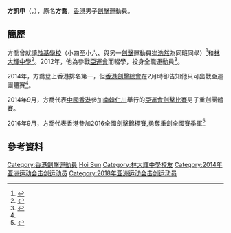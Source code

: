 {{noteTA|G1=Sports}}
{{Infobox sportsperson
| headercolor    = #778899
| name           = 方凱申
| image          = 
| imagesize      =
| caption        =
| birthname      =
| fullname       = 方凱申
| nickname       = 師傅 
| nationality    =  {{CHN-HKG}}
| residence      =
| birth_date     =  {{birth_date_and_age|1993|1|15}}<ref name="仁川亞運">{{cite web|title=Profile - Fong Kiu|url=http://www.incheon2014ag.org/Sports/Biographies/Athletes_Profile/?ParticCode=5117990&lang=en|publisher=2014年仁川亞運會官方網站|deadurl=yes|archiveurl=https://web.archive.org/web/20141017192723/http://www.incheon2014ag.org/Sports/Biographies/Athletes_Profile/?ParticCode=5117990&lang=en|archivedate=2014-10-17}}{{en}}</ref>
| birth_place    =  {{HKG-CHN}}
| height         = 184 cm
| weight         = 
| website        = 
| country        = {{HKG}}
| sport          =  男子[[擊劍|擊劍]] - [[重劍|重劍]]<ref name="fie fencers" />
| collegeteam    =
| club           =
| team           =
| turnedpro      =
| coach          = 
| retired        =
| coaching       =
| worlds         =
| regionals      = 全運會。  銅牌
| nationals      = 亞洲錦標賽 銅牌
| olympics       =
| paralympics    =
| highestranking =33<ref name="fie fencers">{{Cite web|language=en|title=FONG Hoi Sun|url=http://fie.org/fencers/Hoi_Sun-FONG-22435/|website=International Fencing Federation|accessdate=2019-08-24|archive-date=2019-05-08|archive-url=https://web.archive.org/web/20190508201151/http://fie.org/fencers/Hoi_Sun-FONG-22435/|dead-url=no}}</ref>
| pb             =
| medaltemplates = 
{{MedalSport | 男子[[劍擊|劍擊]]}}
{{MedalCountry|{{HKG}}}}
| show-medals    = yes
}}

'''方凱申'''（{{lang|en|'''Fong Hoi Sun'''}}，{{bd|1993年|1月15日|catIdx=F方}}），原名'''方喬'''，[[香港|香港]]男子[[劍擊|劍擊]]運動員。

==簡歷==
方喬曾就讀[[啟基學校|啟基學校]]（小四至小六、與另一[[劍擊|劍擊]]運動員[[崔浩然_(劍擊運動員)|崔浩然]]為同班同學）<ref>{{cite news | title=識於微時：小學同學崔浩然亦敵亦友 | url=https://hk.sports.appledaily.com/sports/daily/article/20170920/20158360 | format= | publisher=香港蘋果日報 | date=2017-09-20| accessdate=2018-12-29 | archive-date=2018-12-29 | archive-url=https://web.archive.org/web/20181229171514/https://hk.sports.appledaily.com/sports/daily/article/20170920/20158360 | dead-url=no }}</ref>和[[林大輝中學|林大輝中學]]<ref>{{cite web |url=https://www.ltfc.edu.hk/Website/index.php/media-highlights/1227-20170622-fencing |title=恭賀本校校友方凱申、何施浩勇奪2017亞洲劍擊錦標賽銅牌 |last= |first= |date= |website= |publisher=林大輝中學 |access-date=2018-12-29 |quote= |archive-date=2018-12-29 |archive-url=https://web.archive.org/web/20181229220356/https://www.ltfc.edu.hk/Website/index.php/media-highlights/1227-20170622-fencing |dead-url=no }}</ref>。2012年，他為參戰[[2014年亞洲運動會|亞運會]]而輟學，投身全職運動員<ref name="星島日報">{{cite news|title=劍擊港將控訴亞運遴選不公|url=http://std.stheadline.com/yesterday/loc/0322ao04.html|newspaper=星島日報|date=2014-03-22|access-date=2014-10-12|archive-url=https://web.archive.org/web/20141018214615/http://std.stheadline.com/yesterday/loc/0322ao04.html|archive-date=2014-10-18|dead-url=yes}}</ref>。

2014年，方喬登上香港排名第一，但[[香港劍擊總會|香港劍擊總會]]在2月時卻告知他只可出戰亞運團體賽<ref name="星島日報"/>。

2014年9月，方喬代表[[2014年亞洲運動會中國香港代表團|中國香港]]參加[[南韓|南韓]][[仁川|仁川]]舉行的[[2014年亞洲運動會|亞運會]][[2014年亞洲運動會擊劍比賽|劍擊比賽]]男子重劍團體賽。

2016年9月，方喬代表香港參加2016全國劍擊錦標賽,勇奪重劍全國賽季軍<ref>{{cite news |title=方喬勇奪重劍全國賽季軍 |url=https://hk.sports.yahoo.com/news/%E6%96%B9%E5%96%AC%E5%8B%87%E5%A5%AA%E9%87%8D%E5%8A%8D%E5%85%A8%E5%9C%8B%E8%B3%BD%E5%AD%A3%E8%BB%8D-111034498.html |work=體路 |date=2016-09-23 |accessdate=2016-09-26 |archive-date=2016-09-27 |archive-url=https://web.archive.org/web/20160927135231/https://hk.sports.yahoo.com/news/%E6%96%B9%E5%96%AC%E5%8B%87%E5%A5%AA%E9%87%8D%E5%8A%8D%E5%85%A8%E5%9C%8B%E8%B3%BD%E5%AD%A3%E8%BB%8D-111034498.html |dead-url=no }}</ref>

==參考資料==
{{Reflist}}

{{DEFAULTSORT:Fong Hoi Sun}}
[[Category:香港劍擊運動員|Category:香港劍擊運動員]]
[[Category:方姓|Hoi Sun]]
[[Category:林大輝中學校友|Category:林大輝中學校友]]
[[Category:2014年亚洲运动会击剑运动员|Category:2014年亚洲运动会击剑运动员]]
[[Category:2018年亚洲运动会击剑运动员|Category:2018年亚洲运动会击剑运动员]]